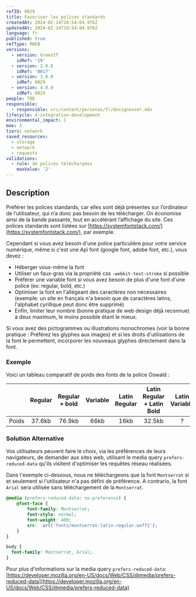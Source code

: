 ```yaml
---
refID: 0029
title: Favoriser les polices standards
createdAt: 2024-02-14T10:54:04.976Z
updatedAt: 2024-02-14T10:54:04.976Z
language: fr
published: true
refType: RWEB
versions:
  - version: GreenIT
    idRef: '19'
  - version: 2.0.0
    idRef: '0017'
  - version: 3.0.0
    idRef: 0029
  - version: 4.0.0
    idRef: 0029
people: TBD
responsible:
  - responsible: src/content/personas/fr/designeuser.mdx
lifecycle: 4-integration-development
environmental_impact: 1
moe: 3
tiers: network
saved_resources:
  - storage
  - network
  - requests
validations:
  - rule: de polices téléchargées
    maxValue: '2'
---
```


## Description

Préférer les polices standards, car elles sont déjà présentes sur l’ordinateur de l’utilisateur, qui n’a donc pas besoin de les télécharger.
On économise ainsi de la bande passante, tout en accélérant l’affichage du site. Ces polices standards sont listées sur [https://systemfontstack.com/](https://systemfontstack.com/), par exemple.

Cependant si vous avez besoin d'une police particulière pour votre service numérique, même si c'est une Api font (google font, adobe font, etc.), vous devez :

* Héberger vous-même la font
* Utiliser un faux-gras via la propriété css `-webkit-text-stroke` si possible
* Préférer une variable font si vous avez besoin de plus d'une font d'une police (ex: regular, bold, etc.)
* Optimiser la font en l'allégeant des caractères non nécessaires (exemple: un site en français n'a besoin que de caractères latins, l'alphabet cyrillique peut donc être supprimé)
* Enfin, limiter leur nombre (bonne pratique de web design déjà reconnue) à deux maximum, le moins possible étant le mieux.

Si vous avez des pictogrammes ou illustrations monochromes (voir la bonne pratique : Préférez les glyphes aux images) et si les droits d'utilisations de la font le permettent, incorporer les nouveaux glyphes directement dans la font.

### Exemple

Voici un tableau comparatif de poids des fonts de la police Oswald :

|       | Regular | Regular + bold | Variable | Latin Regular | Latin Regular + Latin Bold | Latin Variable |
| ----: | :-----: | :------------: | :------: | :-----------: | :------------------------: | :------------: |
| Poids |  37.6kb |     76.9kb     |   66kb   |      16kb     |           32.5kb           |        ?       |

### Solution Alternative

Vos utilisateurs peuvent faire le choix, via les préférences de leurs navigateurs, de demander aux sites web, utilisant le media query `prefers-reduced-data` qu'ils visitent d'optimiser les requêtes réseau réalisées.

Dans l'exemple ci-dessous, nous ne téléchargeons que la font `Montserrat` si et seulement si l'utilisateur n'a pas défini de préférence. A contrario, la font `Arial` sera utilisée sans téléchargement de la `Montserrat`.

```css
@media (prefers-reduced-data: no-preference) {
    @font-face {
        font-family: Montserrat;
        font-style: normal;
        font-weight: 400;
        src:  url('fonts/montserrat-latin-regular.woff2');
    }
}

body {
  font-family: Montserrat, Arial;
}
```

Pour plus d'informations sur la media query `prefers-reduced-data`: [https://developer.mozilla.org/en-US/docs/Web/CSS/@media/prefers-reduced-data](https://developer.mozilla.org/en-US/docs/Web/CSS/@media/prefers-reduced-data)
